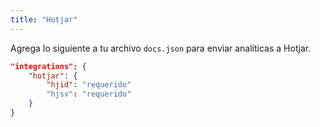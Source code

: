 ```yaml
---
title: "Hotjar"
---
```


Agrega lo siguiente a tu archivo `docs.json` para enviar analíticas a Hotjar.

```json Opciones de analítica en docs.json
"integrations": {
    "hotjar": {
        "hjid": "requerido"
        "hjsv": "requerido"
    }
}
```
